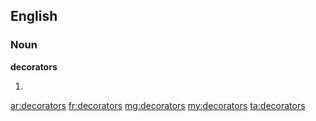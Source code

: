 ==English==
===Noun===
'''decorators'''
# {{plural of|[[decorator]]}}

[[ar:decorators]]
[[fr:decorators]]
[[mg:decorators]]
[[my:decorators]]
[[ta:decorators]]